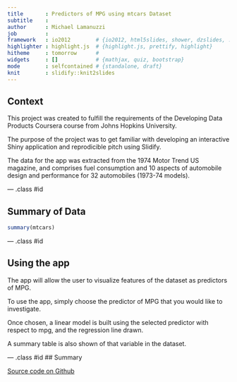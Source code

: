 ```yaml
---
title       : Predictors of MPG using mtcars Dataset
subtitle    : 
author      : Michael Lamanuzzi
job         : 
framework   : io2012        # {io2012, html5slides, shower, dzslides, ...}
highlighter : highlight.js  # {highlight.js, prettify, highlight}
hitheme     : tomorrow      # 
widgets     : []            # {mathjax, quiz, bootstrap}
mode        : selfcontained # {standalone, draft}
knit        : slidify::knit2slides
---
```


## Context

This project was created to fulfill the requirements of the Developing Data Products Coursera course from Johns Hopkins University.

The purpose of the project was to get familiar with developing an interactive Shiny application and reprodicible pitch using Slidify.

The data for the app was extracted from the 1974 Motor Trend US magazine, and comprises fuel consumption and 10 aspects of automobile design and performance for 32 automobiles (1973-74 models).

--- .class #id 

## Summary of Data

```r
summary(mtcars)
```

--- .class #id 

## Using the app

The app will allow the user to visualize features of the dataset as predictors of MPG.

To use the app, simply choose the predictor of MPG that you would like to investigate.

Once chosen, a linear model is built using the selected predictor with respect to mpg, and the regression line drawn.

A summary table is also shown of that variable in the dataset.

--- .class #id 
## Summary

[Source code on Github](https://github.com/mlamanuzzi/MPGPredictors)